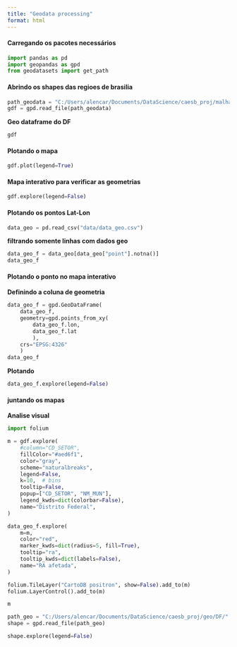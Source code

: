 ```yaml
---
title: "Geodata processing"
format: html
---
```


#### Carregando os pacotes necessários


```python

import pandas as pd
import geopandas as gpd
from geodatasets import get_path

```


#### Abrindo os shapes das regioes de brasilia
```python

path_geodata = "C:/Users/alencar/Documents/DataScience/caesb_proj/malha/"
gdf = gpd.read_file(path_geodata)

```

**Geo dataframe do DF**

```python
gdf
```

#### Plotando o mapa

```python
gdf.plot(legend=True)
```

#### Mapa interativo para verificar as geometrias
```python
gdf.explore(legend=False)
```

#### Plotando os pontos Lat-Lon
```python
data_geo = pd.read_csv("data/data_geo.csv")
```

**filtrando somente linhas com dados geo**
```python
data_geo_f = data_geo[data_geo["point"].notna()]
data_geo_f
```

#### Plotando o ponto no mapa interativo

**Definindo a coluna de geometria**
```python

data_geo_f = gpd.GeoDataFrame(
    data_geo_f, 
    geometry=gpd.points_from_xy(
        data_geo_f.lon, 
        data_geo_f.lat
        ), 
    crs="EPSG:4326"
    )
data_geo_f
```

**Plotando**
```python
data_geo_f.explore(legend=False)
```

#### juntando os mapas 
**Analise visual**


```python
import folium

m = gdf.explore(
    #column="CD_SETOR",  
    fillColor="#aed6f1",
    color="gray",
    scheme="naturalbreaks",  
    legend=False,  
    k=10,  # bins
    tooltip=False,  
    popup=["CD_SETOR", "NM_MUN"],  
    legend_kwds=dict(colorbar=False), 
    name="Distrito Federal",  
)

data_geo_f.explore(
    m=m,  
    color="red",  
    marker_kwds=dict(radius=5, fill=True),  
    tooltip="ra",  
    tooltip_kwds=dict(labels=False),  
    name="RA afetada",  
)

folium.TileLayer("CartoDB positron", show=False).add_to(m)  
folium.LayerControl().add_to(m) 

m  

```



```python

path_geo = "C:/Users/alencar/Documents/DataScience/caesb_proj/geo/DF/"
shape = gpd.read_file(path_geo)


```


```python
shape.explore(legend=False)
```
